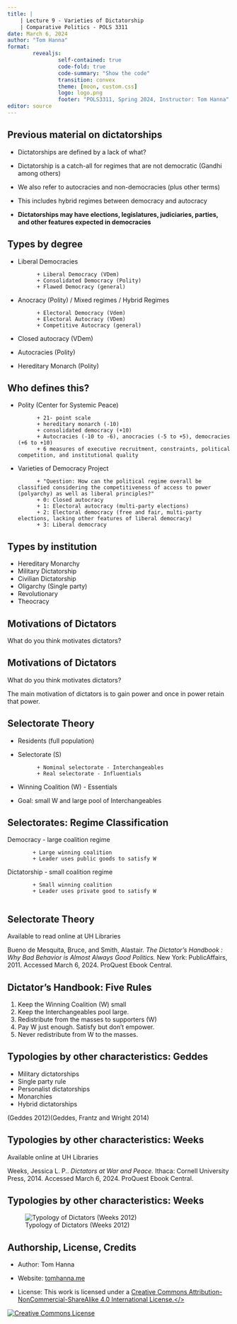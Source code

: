 ```yaml
---
title: |
    | Lecture 9 - Varieties of Dictatorship
    | Comparative Politics - POLS 3311
date: March 6, 2024
author: "Tom Hanna"
format: 
        revealjs:
                self-contained: true
                code-fold: true
                code-summary: "Show the code"
                transition: convex
                theme: [moon, custom.css]
                logo: logo.png
                footer: "POLS3311, Spring 2024, Instructor: Tom Hanna"
editor: source
---
```


## Previous material on dictatorships

-   Dictatorships are defined by a lack of what?

-   Dictatorship is a catch-all for regimes that are not democratic (Gandhi among others)

-   We also refer to autocracies and non-democracies (plus other terms)

-   This includes hybrid regimes between democracy and autocracy

-   **Dictatorships may have elections, legislatures, judiciaries, parties, and other features expected in democracies**

## Types by degree

-   Liberal Democracies

        
              + Liberal Democracy (VDem)
              + Consolidated Democracy (Polity)
              + Flawed Democracy (general)


-   Anocracy (Polity) / Mixed regimes / Hybrid Regimes

       
              + Electoral Democracy (Vdem)
              + Electoral Autocracy (VDem)
              + Competitive Autocracy (general)


-   Closed autocracy (VDem)

-   Autocracies (Polity)

-   Hereditary Monarch (Polity)

## Who defines this?

-   Polity (Center for Systemic Peace)

        
              + 21- point scale
              + hereditary monarch (-10)
              + consolidated democracy (+10)
              + Autocracies (-10 to -6), anocracies (-5 to +5), democracies (+6 to +10)
              + 6 measures of executive recruitment, constraints, political competition, and institutional quality


-   Varieties of Democracy Project

        
              + "Question: How can the political regime overall be classified considering the competitiveness of access to power (polyarchy) as well as liberal principles?"
              + 0: Closed autocracy 
              + 1: Electoral autocracy (multi-party elections)
              + 2: Electoral democracy (free and fair, multi-party elections, lacking other features of liberal democracy)
              + 3: Liberal democracy


## Types by institution

-   Hereditary Monarchy
-   Military Dictatorship
-   Civilian Dictatorship
-   Oligarchy (Single party)
-   Revolutionary
-   Theocracy

## Motivations of Dictators

What do you think motivates dictators?

## Motivations of Dictators

What do you think motivates dictators?

The main motivation of dictators is to gain power and once in power retain that power.

## Selectorate Theory

-   Residents (full population)

-   Selectorate (S)

       
              + Nominal selectorate - Interchangeables 
              + Real selectorate - Influentials 


-   Winning Coalition (W) - Essentials

-   Goal: small W and large pool of Interchangeables

## Selectorates: Regime Classification

Democracy - large coalition regime

   
            + Large winning coalition
            + Leader uses public goods to satisfy W


Dictatorship - small coalition regime
       
            + Small winning coalition
            + Leader uses private good to satisfy W
            

## Selectorate Theory

Available to read online at UH Libraries

Bueno de Mesquita, Bruce, and Smith, Alastair. *The Dictator's Handbook : Why Bad Behavior is Almost Always Good Politics.* New York: PublicAffairs, 2011. Accessed March 6, 2024. ProQuest Ebook Central.


## Dictator's Handbook: Five Rules

1.  Keep the Winning Coalition (W) small
2.  Keep the Interchangeables pool large.
3.  Redistribute from the masses to supporters (W)
4.  Pay W just enough. Satisfy but don't empower.
5.  Never redistribute from W to the masses.



## Typologies by other characteristics: Geddes

-   Military dictatorships
-   Single party rule
-   Personalist dictatorships
-   Monarchies
-   Hybrid dictatorships

(Geddes 2012)(Geddes, Frantz and Wright 2014)

## Typologies by other characteristics: Weeks

Available online at UH Libraries

Weeks, Jessica L. P.. *Dictators at War and Peace.* Ithaca: Cornell University Press, 2014. Accessed March 6, 2024. ProQuest Ebook Central.


## Typologies by other characteristics: Weeks

![Typology of Dictators (Weeks 2012)](weeks_typology.jpg)





## Authorship, License, Credits

- Author: Tom Hanna

- Website: <a href="https://tom-hanna.org/">tomhanna.me</a>

- License: This work is licensed under a <a href= "http://creativecommons.org/licenses/by-nc-sa/4.0/">Creative Commons Attribution-NonCommercial-ShareAlike 4.0 International License.</>

<a href= "http://creativecommons.org/licenses/by-nc-sa/4.0/">![Creative Commons License](creative_commons_license.png)</a>